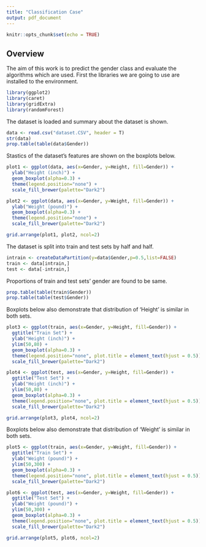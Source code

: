 ```yaml
---
title: "Classification Case"
output: pdf_document
---
```


```r
knitr::opts_chunk$set(echo = TRUE)
```

## Overview

The aim of this work is to predict the gender class and evaluate the algorithms which are used. First the libraries we are going to use are installed to the environment.

```r
library(ggplot2)
library(caret)
library(gridExtra)
library(randomForest)
```

The dataset is loaded and summary about the dataset is shown.

```r
data <- read.csv("dataset.CSV", header = T)
str(data)
prop.table(table(data$Gender))
```

Stastics of the dataset's features are shown on the boxplots below.

```r
plot1 <- ggplot(data, aes(x=Gender, y=Height, fill=Gender)) + 
  ylab("Height (inch)") +
  geom_boxplot(alpha=0.3) + 
  theme(legend.position="none") + 
  scale_fill_brewer(palette="Dark2")

plot2 <- ggplot(data, aes(x=Gender, y=Weight, fill=Gender)) + 
  ylab("Weight (pound)") +
  geom_boxplot(alpha=0.3) +
  theme(legend.position="none") + 
  scale_fill_brewer(palette="Dark2")

grid.arrange(plot1, plot2, ncol=2)
```

The dataset is split into train and test sets by half and half.

```r
intrain <- createDataPartition(y=data$Gender,p=0.5,list=FALSE)
train <- data[intrain,]
test <- data[-intrain,]
```

Proportions of train and test sets' gender are found to be same.

```r
prop.table(table(train$Gender))
prop.table(table(test$Gender)) 
```

Boxplots below also demonstrate that distribution of 'Height' is similar in both sets.

```r
plot3 <- ggplot(train, aes(x=Gender, y=Height, fill=Gender)) + 
  ggtitle("Train Set") +
  ylab("Height (inch)") +
  ylim(50,80) +
  geom_boxplot(alpha=0.3) + 
  theme(legend.position="none", plot.title = element_text(hjust = 0.5)) + 
  scale_fill_brewer(palette="Dark2")

plot4 <- ggplot(test, aes(x=Gender, y=Height, fill=Gender)) +
  ggtitle("Test Set") +
  ylab("Height (inch)") +
  ylim(50,80) +
  geom_boxplot(alpha=0.3) + 
  theme(legend.position="none", plot.title = element_text(hjust = 0.5)) + 
  scale_fill_brewer(palette="Dark2")

grid.arrange(plot3, plot4, ncol=2)
```

Boxplots below also demonstrate that distribution of 'Weight' is similar in both sets.

```r
plot5 <- ggplot(train, aes(x=Gender, y=Weight, fill=Gender)) +
  ggtitle("Train Set") +
  ylab("Weight (pound)") +
  ylim(50,300) +
  geom_boxplot(alpha=0.3) +
  theme(legend.position="none", plot.title = element_text(hjust = 0.5)) + 
  scale_fill_brewer(palette="Dark2")

plot6 <- ggplot(test, aes(x=Gender, y=Weight, fill=Gender)) + 
  ggtitle("Test Set") +
  ylab("Weight (pound)") +
  ylim(50,300) +
  geom_boxplot(alpha=0.3) +
  theme(legend.position="none", plot.title = element_text(hjust = 0.5)) + 
  scale_fill_brewer(palette="Dark2")

grid.arrange(plot5, plot6, ncol=2)
```

